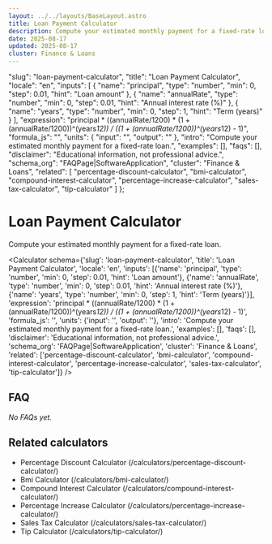 ```yaml
---
layout: ../../layouts/BaseLayout.astro
title: Loan Payment Calculator
description: Compute your estimated monthly payment for a fixed-rate loan.
date: 2025-08-17
updated: 2025-08-17
cluster: Finance & Loans
---
```



  "slug": "loan-payment-calculator",
  "title": "Loan Payment Calculator",
  "locale": "en",
  "inputs": [
    {
      "name": "principal",
      "type": "number",
      "min": 0,
      "step": 0.01,
      "hint": "Loan amount"
    },
    {
      "name": "annualRate",
      "type": "number",
      "min": 0,
      "step": 0.01,
      "hint": "Annual interest rate (%)"
    },
    {
      "name": "years",
      "type": "number",
      "min": 0,
      "step": 1,
      "hint": "Term (years)"
    }
  ],
  "expression": "principal * ((annualRate/1200) * (1 + (annualRate/1200))^(years*12)) / ((1 + (annualRate/1200))^(years*12) - 1)",
  "formula_js": "",
  "units": {
    "input": "",
    "output": ""
  },
  "intro": "Compute your estimated monthly payment for a fixed-rate loan.",
  "examples": [],
  "faqs": [],
  "disclaimer": "Educational information, not professional advice.",
  "schema_org": "FAQPage|SoftwareApplication",
  "cluster": "Finance & Loans",
  "related": [
    "percentage-discount-calculator",
    "bmi-calculator",
    "compound-interest-calculator",
    "percentage-increase-calculator",
    "sales-tax-calculator",
    "tip-calculator"
  ]
};

# Loan Payment Calculator

Compute your estimated monthly payment for a fixed-rate loan.

<Calculator schema={'slug': 'loan-payment-calculator', 'title': 'Loan Payment Calculator', 'locale': 'en', 'inputs': [{'name': 'principal', 'type': 'number', 'min': 0, 'step': 0.01, 'hint': 'Loan amount'}, {'name': 'annualRate', 'type': 'number', 'min': 0, 'step': 0.01, 'hint': 'Annual interest rate (%)'}, {'name': 'years', 'type': 'number', 'min': 0, 'step': 1, 'hint': 'Term (years)'}], 'expression': 'principal * ((annualRate/1200) * (1 + (annualRate/1200))^(years*12)) / ((1 + (annualRate/1200))^(years*12) - 1)', 'formula_js': '', 'units': {'input': '', 'output': ''}, 'intro': 'Compute your estimated monthly payment for a fixed-rate loan.', 'examples': [], 'faqs': [], 'disclaimer': 'Educational information, not professional advice.', 'schema_org': 'FAQPage|SoftwareApplication', 'cluster': 'Finance & Loans', 'related': ['percentage-discount-calculator', 'bmi-calculator', 'compound-interest-calculator', 'percentage-increase-calculator', 'sales-tax-calculator', 'tip-calculator']} />

## FAQ
_No FAQs yet._

## Related calculators
- Percentage Discount Calculator (/calculators/percentage-discount-calculator/)
- Bmi Calculator (/calculators/bmi-calculator/)
- Compound Interest Calculator (/calculators/compound-interest-calculator/)
- Percentage Increase Calculator (/calculators/percentage-increase-calculator/)
- Sales Tax Calculator (/calculators/sales-tax-calculator/)
- Tip Calculator (/calculators/tip-calculator/)
